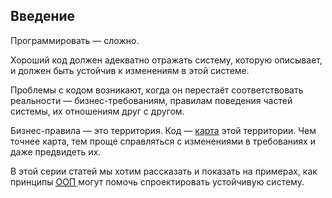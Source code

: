

<VisuallyHidden>
  <h2>Введение</h2>
</VisuallyHidden>

Программировать — сложно.

Хороший код должен адекватно отражать систему, которую описывает, и должен быть устойчив к изменениям в этой системе.

Проблемы с кодом возникают, когда он перестаёт соответствовать реальности — бизнес-требованиям, правилам поведения частей системы, их отношениям друг с другом.

Бизнес-правила — это территория. Код — [карта](https://wiki.lesswrong.com/wiki/The_map_is_not_the_territory) этой территории. Чем точнее карта, тем проще
справляться с изменениями в требованиях и даже предвидеть их.

В этой серии статей мы хотим рассказать и показать на примерах, как принципы <Abbr title="Объектно-ориентированное программирование">
<a href="https://ru.wikipedia.org/wiki/Объектно-ориентированное_программирование">ООП</a> </Abbr> могут помочь спроектировать устойчивую систему.
